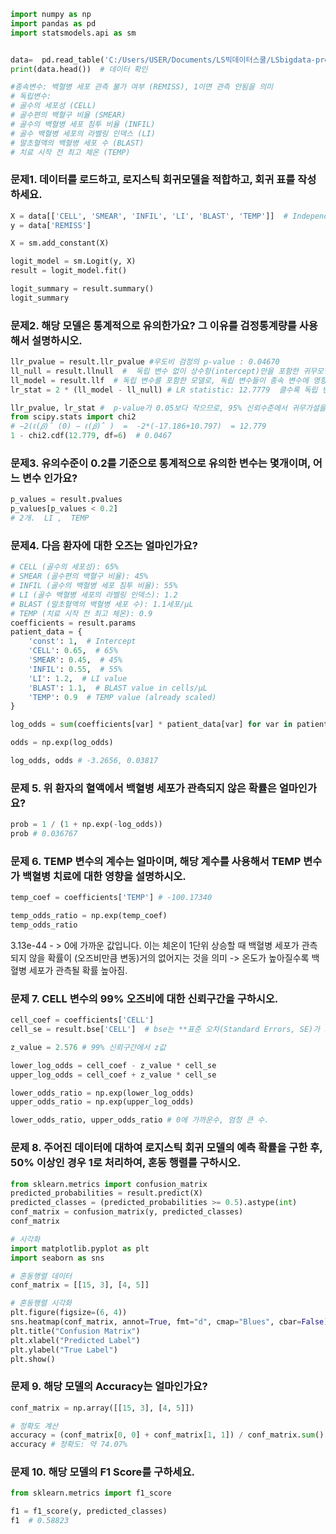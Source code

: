 ```python
import numpy as np
import pandas as pd
import statsmodels.api as sm


data=  pd.read_table('C:/Users/USER/Documents/LS빅데이터스쿨/LSbigdata-project1/data/leukemia_remission.txt', delimiter='\t')
print(data.head())  # 데이터 확인

#종속변수: 백혈병 세포 관측 불가 여부 (REMISS), 1이면 관측 안됨을 의미
# 독립변수:
# 골수의 세포성 (CELL)
# 골수편의 백혈구 비율 (SMEAR)
# 골수의 백혈병 세포 침투 비율 (INFIL)
# 골수 백혈병 세포의 라벨링 인덱스 (LI)
# 말초혈액의 백혈병 세포 수 (BLAST)
# 치료 시작 전 최고 체온 (TEMP)

```

### 문제1. 데이터를 로드하고, 로지스틱 회귀모델을 적합하고, 회귀 표를 작성하세요.
```python
X = data[['CELL', 'SMEAR', 'INFIL', 'LI', 'BLAST', 'TEMP']]  # Independent variables
y = data['REMISS'] 

X = sm.add_constant(X)

logit_model = sm.Logit(y, X)
result = logit_model.fit()

logit_summary = result.summary()
logit_summary
```


### 문제2. 해당 모델은 통계적으로 유의한가요? 그 이유를 검정통계량를 사용해서 설명하시오.
```python
llr_pvalue = result.llr_pvalue #우도비 검정의 p-value : 0.04670
ll_null = result.llnull  #  독립 변수 없이 상수항(intercept)만을 포함한 귀무모형의 로그 우도반환: -17.1858
ll_model = result.llf  # 독립 변수를 포함한 모델로, 독립 변수들이 종속 변수에 영향을 미친다고 가정: (-10.79692
lr_stat = 2 * (ll_model - ll_null) # LR statistic: 12.7779  클수록 독립 변수를 추가한 모델이 종속 변수를 더 잘 설명한다

llr_pvalue, lr_stat #  p-value가 0.05보다 작으므로, 95% 신뢰수준에서 귀무가설을 기각
from scipy.stats import chi2
# −2(ℓ(𝛽)̂ (0) − ℓ(𝛽)̂ )  =  -2*(-17.186+10.797)  = 12.779
1 - chi2.cdf(12.779, df=6)  # 0.0467

```

### 문제3. 유의수준이 0.2를 기준으로 통계적으로 유의한 변수는 몇개이며, 어느 변수 인가요?
```python
p_values = result.pvalues
p_values[p_values < 0.2]
# 2개.  LI ,  TEMP
```

### 문제4. 다음 환자에 대한 오즈는 얼마인가요?

```python
# CELL (골수의 세포성): 65%
# SMEAR (골수편의 백혈구 비율): 45%
# INFIL (골수의 백혈병 세포 침투 비율): 55%
# LI (골수 백혈병 세포의 라벨링 인덱스): 1.2
# BLAST (말초혈액의 백혈병 세포 수): 1.1세포/μL
# TEMP (치료 시작 전 최고 체온): 0.9
coefficients = result.params
patient_data = {
    'const': 1,  # Intercept
    'CELL': 0.65,  # 65%
    'SMEAR': 0.45,  # 45%
    'INFIL': 0.55,  # 55%
    'LI': 1.2,  # LI value
    'BLAST': 1.1,  # BLAST value in cells/μL
    'TEMP': 0.9  # TEMP value (already scaled)
}

log_odds = sum(coefficients[var] * patient_data[var] for var in patient_data)

odds = np.exp(log_odds)

log_odds, odds # -3.2656, 0.03817
```


### 문제 5. 위 환자의 혈액에서 백혈병 세포가 관측되지 않은 확률은 얼마인가요?
```python
prob = 1 / (1 + np.exp(-log_odds))
prob # 0.036767
```

### 문제 6. TEMP 변수의 계수는 얼마이며, 해당 계수를 사용해서 TEMP 변수가 백혈병 치료에 대한 영향을 설명하시오.
```python
temp_coef = coefficients['TEMP'] # -100.17340

temp_odds_ratio = np.exp(temp_coef)
temp_odds_ratio  
```

 3.13e-44 - > 0에 가까운 값입니다. 이는 체온이 1단위 상승할 때 백혈병 세포가 관측되지 않을 확률이 (오즈비만큼 변동)거의 없어지는 것을 의미 ->  온도가 높아질수록 백혈병 세포가 관측될 확률 높아짐.

### 문제 7. CELL 변수의 99% 오즈비에 대한 신뢰구간을 구하시오.
```python
cell_coef = coefficients['CELL']
cell_se = result.bse['CELL']  # bse는 **표준 오차(Standard Errors, SE)가 저장된 속성

z_value = 2.576 # 99% 신뢰구간에서 z값

lower_log_odds = cell_coef - z_value * cell_se
upper_log_odds = cell_coef + z_value * cell_se

lower_odds_ratio = np.exp(lower_log_odds)
upper_odds_ratio = np.exp(upper_log_odds)

lower_odds_ratio, upper_odds_ratio # 0에 가까운수, 엄청 큰 수.
```

### 문제 8. 주어진 데이터에 대하여 로지스틱 회귀 모델의 예측 확률을 구한 후, 50% 이상인 경우 1로 처리하여, 혼동 행렬를 구하시오.

```python
from sklearn.metrics import confusion_matrix
predicted_probabilities = result.predict(X)
predicted_classes = (predicted_probabilities >= 0.5).astype(int)
conf_matrix = confusion_matrix(y, predicted_classes)
conf_matrix  

# 시각화
import matplotlib.pyplot as plt
import seaborn as sns

# 혼동행렬 데이터
conf_matrix = [[15, 3], [4, 5]]

# 혼동행렬 시각화
plt.figure(figsize=(6, 4))
sns.heatmap(conf_matrix, annot=True, fmt="d", cmap="Blues", cbar=False)
plt.title("Confusion Matrix")
plt.xlabel("Predicted Label")
plt.ylabel("True Label")
plt.show()
```

### 문제 9. 해당 모델의 Accuracy는 얼마인가요?

```python
conf_matrix = np.array([[15, 3], [4, 5]])

# 정확도 계산
accuracy = (conf_matrix[0, 0] + conf_matrix[1, 1]) / conf_matrix.sum()
accuracy # 정확도: 약 74.07%
```

### 문제 10. 해당 모델의 F1 Score를 구하세요.
```python
from sklearn.metrics import f1_score

f1 = f1_score(y, predicted_classes)
f1  # 0.58823

```